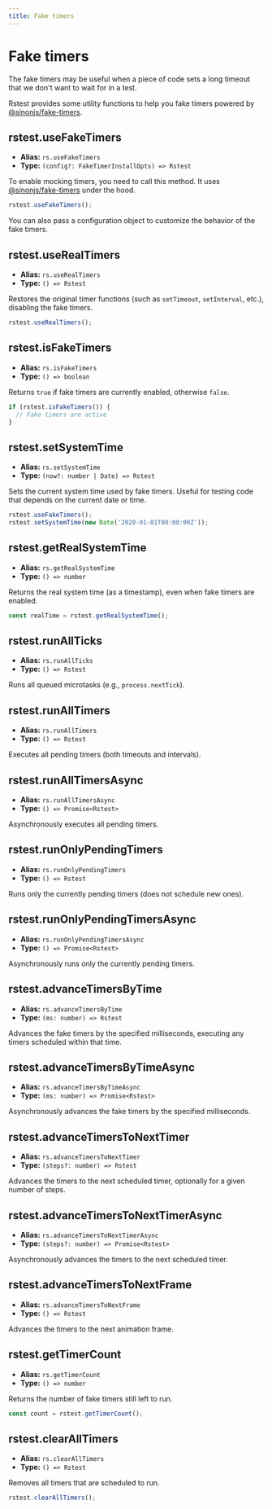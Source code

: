 ```yaml
---
title: Fake timers
---
```


# Fake timers

The fake timers may be useful when a piece of code sets a long timeout that we don't want to wait for in a test.

Rstest provides some utility functions to help you fake timers powered by [@sinonjs/fake-timers](https://github.com/sinonjs/fake-timers).

## rstest.useFakeTimers

- **Alias:** `rs.useFakeTimers`
- **Type:** `(config?: FakeTimerInstallOpts) => Rstest`

To enable mocking timers, you need to call this method. It uses [@sinonjs/fake-timers](https://github.com/sinonjs/fake-timers) under the hood.

```ts
rstest.useFakeTimers();
```

You can also pass a configuration object to customize the behavior of the fake timers.

## rstest.useRealTimers

- **Alias:** `rs.useRealTimers`
- **Type:** `() => Rstest`

Restores the original timer functions (such as `setTimeout`, `setInterval`, etc.), disabling the fake timers.

```ts
rstest.useRealTimers();
```

## rstest.isFakeTimers

- **Alias:** `rs.isFakeTimers`
- **Type:** `() => boolean`

Returns `true` if fake timers are currently enabled, otherwise `false`.

```ts
if (rstest.isFakeTimers()) {
  // Fake timers are active
}
```

## rstest.setSystemTime

- **Alias:** `rs.setSystemTime`
- **Type:** `(now?: number | Date) => Rstest`

Sets the current system time used by fake timers. Useful for testing code that depends on the current date or time.

```ts
rstest.useFakeTimers();
rstest.setSystemTime(new Date('2020-01-01T00:00:00Z'));
```

## rstest.getRealSystemTime

- **Alias:** `rs.getRealSystemTime`
- **Type:** `() => number`

Returns the real system time (as a timestamp), even when fake timers are enabled.

```ts
const realTime = rstest.getRealSystemTime();
```

## rstest.runAllTicks

- **Alias:** `rs.runAllTicks`
- **Type:** `() => Rstest`

Runs all queued microtasks (e.g., `process.nextTick`).

## rstest.runAllTimers

- **Alias:** `rs.runAllTimers`
- **Type:** `() => Rstest`

Executes all pending timers (both timeouts and intervals).

## rstest.runAllTimersAsync

- **Alias:** `rs.runAllTimersAsync`
- **Type:** `() => Promise<Rstest>`

Asynchronously executes all pending timers.

## rstest.runOnlyPendingTimers

- **Alias:** `rs.runOnlyPendingTimers`
- **Type:** `() => Rstest`

Runs only the currently pending timers (does not schedule new ones).

## rstest.runOnlyPendingTimersAsync

- **Alias:** `rs.runOnlyPendingTimersAsync`
- **Type:** `() => Promise<Rstest>`

Asynchronously runs only the currently pending timers.

## rstest.advanceTimersByTime

- **Alias:** `rs.advanceTimersByTime`
- **Type:** `(ms: number) => Rstest`

Advances the fake timers by the specified milliseconds, executing any timers scheduled within that time.

## rstest.advanceTimersByTimeAsync

- **Alias:** `rs.advanceTimersByTimeAsync`
- **Type:** `(ms: number) => Promise<Rstest>`

Asynchronously advances the fake timers by the specified milliseconds.

## rstest.advanceTimersToNextTimer

- **Alias:** `rs.advanceTimersToNextTimer`
- **Type:** `(steps?: number) => Rstest`

Advances the timers to the next scheduled timer, optionally for a given number of steps.

## rstest.advanceTimersToNextTimerAsync

- **Alias:** `rs.advanceTimersToNextTimerAsync`
- **Type:** `(steps?: number) => Promise<Rstest>`

Asynchronously advances the timers to the next scheduled timer.

## rstest.advanceTimersToNextFrame

- **Alias:** `rs.advanceTimersToNextFrame`
- **Type:** `() => Rstest`

Advances the timers to the next animation frame.

## rstest.getTimerCount

- **Alias:** `rs.getTimerCount`
- **Type:** `() => number`

Returns the number of fake timers still left to run.

```ts
const count = rstest.getTimerCount();
```

## rstest.clearAllTimers

- **Alias:** `rs.clearAllTimers`
- **Type:** `() => Rstest`

Removes all timers that are scheduled to run.

```ts
rstest.clearAllTimers();
```
